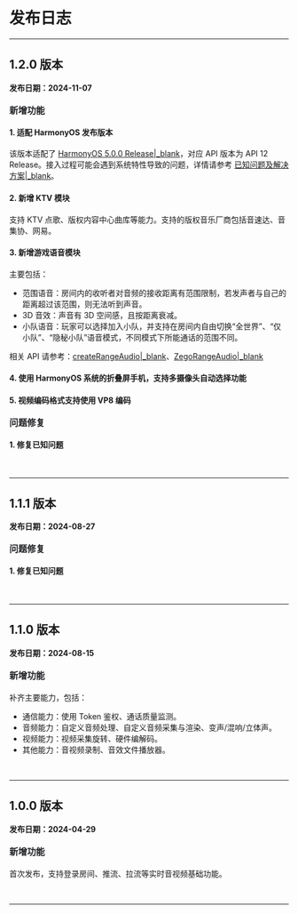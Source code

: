 <style>
.hthree{
    margin: 24px 0 20px !important;
    font-size: 16px !important;
    color: #232427 !important;
    font-weight: 600 !important;
    line-height: 1 !important;
    font-family: "PingFangSC-Medium";
}

</style>


# 发布日志

- - -


## 1.2.0 版本

**发布日期：2024-11-07**

<p class="hthree">新增功能</p>

#### 1. 适配 HarmonyOS 发布版本 

该版本适配了 [HarmonyOS 5.0.0 Release\|_blank](https://developer.huawei.com/consumer/cn/doc/harmonyos-releases-V5/overview-V5)，对应 API 版本为 API 12 Release。接入过程可能会遇到系统特性导致的问题，详情请参考 [已知问题及解决方案\|_blank](!known_issues_and_solutions)。


#### 2. 新增 KTV 模块

支持 KTV 点歌、版权内容中心曲库等能力。支持的版权音乐厂商包括音速达、音集协、网易。

#### 3. 新增游戏语音模块

主要包括：
- 范围语音：房间内的收听者对音频的接收距离有范围限制，若发声者与自己的距离超过该范围，则无法听到声音。
- 3D 音效：声音有 3D 空间感，且按距离衰减。
- 小队语音：玩家可以选择加入小队，并支持在房间内自由切换“全世界”、“仅小队”、“隐秘小队”语音模式，不同模式下所能通话的范围不同。

相关 API 请参考：[createRangeAudio\|_blank](/unique-api/express-video-sdk/zh/ets_ohos/classes/_zegoexpressengine_.zegoexpressengine.html#createrangeaudio)、[ZegoRangeAudio\|_blank](/unique-api/express-video-sdk/zh/ets_ohos/classes/_zegoexpressdefines_.zegorangeaudio.html)


#### 4. 使用 HarmonyOS 系统的折叠屏手机，支持多摄像头自动选择功能

#### 5. 视频编码格式支持使用 VP8 编码

<p class="hthree">问题修复</p>

#### 1. 修复已知问题


<br>
<hr style="height:1px" />

## 1.1.1 版本

**发布日期：2024-08-27**

<p class="hthree">问题修复</p>

#### 1. 修复已知问题


<br>
<hr style="height:1px" />

## 1.1.0 版本

**发布日期：2024-08-15**

<p class="hthree">新增功能</p>

补齐主要能力，包括：
- 通信能力：使用 Token 鉴权、通话质量监测。
- 音频能力：自定义音频处理、自定义音频采集与渲染、变声/混响/立体声。
- 视频能力：视频采集旋转、硬件编解码。
- 其他能力：音视频录制、音效文件播放器。

<br>
<hr style="height:1px" />


## 1.0.0 版本

**发布日期：2024-04-29**

<p class="hthree">新增功能</p>

首次发布，支持登录房间、推流、拉流等实时音视频基础功能。


<br>
<hr style="height:1px" />

